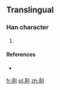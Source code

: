 ==Translingual==

===Han character===
{{Han char|rn=18|rad=刀|as=07|sn=9|four=|canj=KTLN|ids=⿰⿱大开刂}}

# {{defn|Han|sort=刀07}}

====References====
* {{Han ref|kx=0140.291|dkj=|dj=|hdz=|uh=34EB|ud=13547|bh=|bd=}}

[[fr:㓫]]
[[pl:㓫]]
[[zh:㓫]]